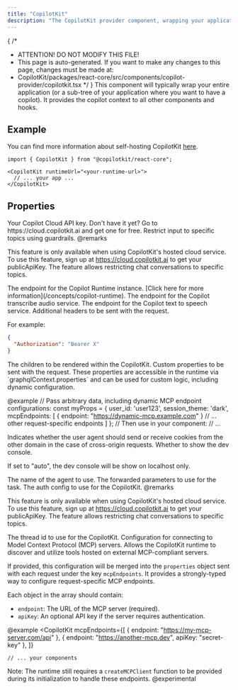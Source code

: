 ```yaml
---
title: "CopilotKit"
description: "The CopilotKit provider component, wrapping your application."
---
```


{
 /*
  * ATTENTION! DO NOT MODIFY THIS FILE!
  * This page is auto-generated. If you want to make any changes to this page, changes must be made at:
  * CopilotKit/packages/react-core/src/components/copilot-provider/copilotkit.tsx
  */
}
This component will typically wrap your entire application (or a sub-tree of your application where you want to have a copilot). It provides the copilot context to all other components and hooks.
 
## Example
 
You can find more information about self-hosting CopilotKit [here](/guides/self-hosting).
 
```tsx
import { CopilotKit } from "@copilotkit/react-core";
 
<CopilotKit runtimeUrl="<your-runtime-url>">
  // ... your app ...
</CopilotKit>
```

## Properties

<PropertyReference name="publicApiKey" type="string"  > 
Your Copilot Cloud API key. Don't have it yet? Go to https://cloud.copilotkit.ai and get one for free.
</PropertyReference>

<PropertyReference name="guardrails_c" type="{ validTopics?: string[]; invalidTopics?: string[]; }"  > 
Restrict input to specific topics using guardrails.
  @remarks
 
  This feature is only available when using CopilotKit's hosted cloud service. To use this feature, sign up at https://cloud.copilotkit.ai to get your publicApiKey. The feature allows restricting chat conversations to specific topics.
</PropertyReference>

<PropertyReference name="runtimeUrl" type="string"  > 
The endpoint for the Copilot Runtime instance. [Click here for more information](/concepts/copilot-runtime).
</PropertyReference>

<PropertyReference name="transcribeAudioUrl" type="string"  > 
The endpoint for the Copilot transcribe audio service.
</PropertyReference>

<PropertyReference name="textToSpeechUrl" type="string"  > 
The endpoint for the Copilot text to speech service.
</PropertyReference>

<PropertyReference name="headers" type="Record<string, string>"  > 
Additional headers to be sent with the request.
 
  For example:
  ```json
  {
    "Authorization": "Bearer X"
  }
  ```
</PropertyReference>

<PropertyReference name="children" type="ReactNode" required > 
The children to be rendered within the CopilotKit.
</PropertyReference>

<PropertyReference name="properties" type="Record<string, any>"  > 
Custom properties to be sent with the request.
  These properties are accessible in the runtime via `graphqlContext.properties`
  and can be used for custom logic, including dynamic configuration.
 
  @example
  // Pass arbitrary data, including dynamic MCP endpoint configurations:
  const myProps = {
    user_id: 'user123',
    session_theme: 'dark',
    mcpEndpoints: [
      { endpoint: "https://dynamic-mcp.example.com" }
      // ... other request-specific endpoints
    ]
  };
  // Then use in your component:
  // <CopilotKit properties={myProps}> ... </CopilotKit>
</PropertyReference>

<PropertyReference name="credentials" type="RequestCredentials"  > 
Indicates whether the user agent should send or receive cookies from the other domain
  in the case of cross-origin requests.
</PropertyReference>

<PropertyReference name="showDevConsole" type="boolean | 'auto'"  > 
Whether to show the dev console.
 
  If set to "auto", the dev console will be show on localhost only.
</PropertyReference>

<PropertyReference name="agent" type="string"  > 
The name of the agent to use.
</PropertyReference>

<PropertyReference name="forwardedParameters" type="Pick<ForwardedParametersInput, 'temperature'>"  > 
The forwarded parameters to use for the task.
</PropertyReference>

<PropertyReference name="authConfig_c" type="{ SignInComponent: React.ComponentType<{ onSignInComplete: (authState: AuthState) => void; }>; }"  > 
The auth config to use for the CopilotKit.
  @remarks
 
  This feature is only available when using CopilotKit's hosted cloud service. To use this feature, sign up at https://cloud.copilotkit.ai to get your publicApiKey. The feature allows restricting chat conversations to specific topics.
</PropertyReference>

<PropertyReference name="threadId" type="string"  > 
The thread id to use for the CopilotKit.
</PropertyReference>

<PropertyReference name="mcpEndpoints" type="Array<{ endpoint: string; apiKey?: string }>"  > 
Configuration for connecting to Model Context Protocol (MCP) servers.
  Allows the CopilotKit runtime to discover and utilize tools hosted
  on external MCP-compliant servers.
 
  If provided, this configuration will be merged into the `properties` object
  sent with each request under the key `mcpEndpoints`.
  It provides a strongly-typed way to configure request-specific MCP endpoints.
 
  Each object in the array should contain:
  - `endpoint`: The URL of the MCP server (required).
  - `apiKey`: An optional API key if the server requires authentication.
 
  @example
  <CopilotKit
    mcpEndpoints={[
      { endpoint: "https://my-mcp-server.com/api" },
      { endpoint: "https://another-mcp.dev", apiKey: "secret-key" },
    ]}
  >
    // ... your components
  </CopilotKit>
 
  Note: The runtime still requires a `createMCPClient` function to be provided
  during its initialization to handle these endpoints.
  @experimental
</PropertyReference>

